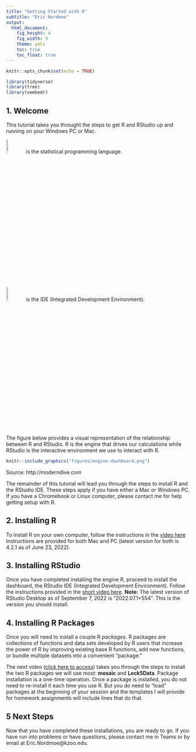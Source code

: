 ```yaml
---
title: "Getting Started with R"
subtitle: "Eric Nordmoe"
output: 
  html_document: 
    fig_height: 4
    fig_width: 9
    theme: yeti
    toc: true
    toc_float: true
---
```



```r
knitr::opts_chunk$set(echo = TRUE)
```


```r
library(tidyverse)
library(tree)
library(vembedr)
```


## 1. Welcome

This tutorial takes you throught the steps to get R and RStudio up and running on your Windows PC or Mac.  


 
<img src="figures/R_logo.svg.png" alt="R logo" width=10%"/> is the statistical programming language.  

<img src="figures/stickers/RStudio.png" alt="RStudio logo" width="10%"/> is the IDE (Integrated Development Environment).  

The figure below provides a visual representation of the relationship between R and RStudio. R is the engine that drives our calculations while RStudio is the interactive environment we use to interact with R.  

```r
knitr::include_graphics("figures/engine-dashboard.png")
```

Source: http://moderndive.com  

The remainder of this tutorial will lead you through the steps to install R and the RStudio IDE. These steps apply if you have either a Mac or Windows PC. If you have  a Chromebook or Linux computer, please contact me for help getting setup with R. 


## 2. Installing R

To install R on your own computer,  follow the instructions in the [video here](https://youtu.be/s45YUfs3q8Y)  Instructions are provided for both Mac and PC (latest version for both is 4.2.1 as of June 23, 2022).





  
  
## 3. Installing RStudio  

Once you have completed installing the engine R, proceed to install the dashboard, the RStudio IDE (Integrated Development Environment). Follow the instructions provided in the [short video here](https://youtu.be/O5tsa3i331k). **Note:** The latest version of RStudio Desktop as of September 7, 2022 is "2022.07.1+554". This is the version you should install.




## 4. Installing  R Packages

Once you will need to install a couple R *packages*. R packages are collections of functions and data sets developed by R users that increase the power of R by improving existing base R functions, add new functions, or bundle multiple datasets into a convenient "package." 


The next video ([click here to access](https://web.microsoftstream.com/video/2ce1ff07-5676-45e2-bd13-13f2ccd9ac45)) takes you through the steps to install the two R packages we will use most: **mosaic** and **Lock5Data**. Package installation is a one-time operation. Once a package is installed, you do not need to re-install it each time you use R. But you do need to "load" packages at the beginning of your session and the templates I will provide for homework assignments will include lines that do that. 



## 5 Next Steps  

Now that you have completed these installations, you are ready to go. If you have run into problems or have questions, please contact me in Teams or by email at Eric.Nordmoe@kzoo.edu. 
